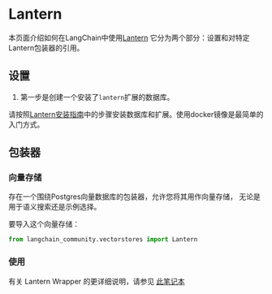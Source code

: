 # Lantern

本页面介绍如何在LangChain中使用[Lantern](https://github.com/lanterndata/lantern)
它分为两个部分：设置和对特定Lantern包装器的引用。

## 设置
1. 第一步是创建一个安装了`lantern`扩展的数据库。

请按照[Lantern安装指南](https://github.com/lanterndata/lantern#-quick-install)中的步骤安装数据库和扩展。使用docker镜像是最简单的入门方式。

## 包装器

### 向量存储

存在一个围绕Postgres向量数据库的包装器，允许您将其用作向量存储，
无论是用于语义搜索还是示例选择。

要导入这个向量存储：
```python
from langchain_community.vectorstores import Lantern
```

### 使用

有关 Lantern Wrapper 的更详细说明，请参见 [此笔记本](/docs/integrations/vectorstores/lantern)
